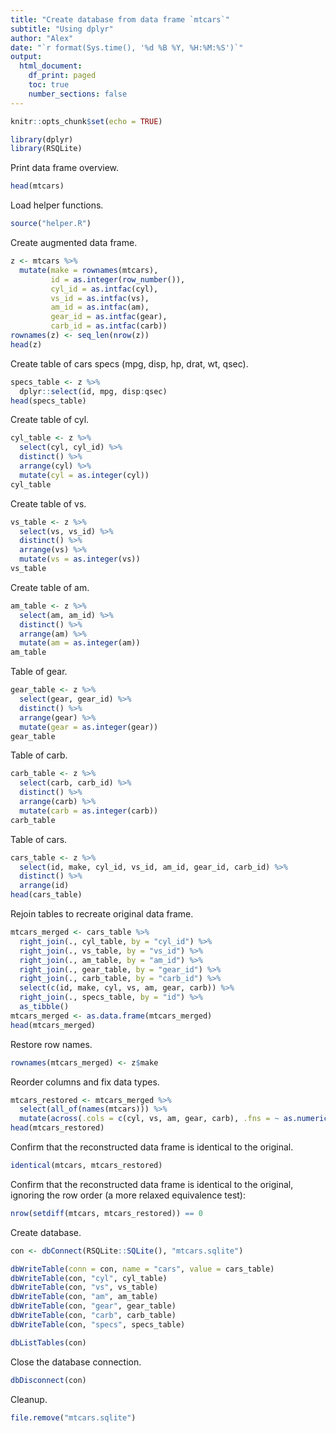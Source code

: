 ```yaml
---
title: "Create database from data frame `mtcars`"
subtitle: "Using dplyr"
author: "Alex"
date: "`r format(Sys.time(), '%d %B %Y, %H:%M:%S')`"
output: 
  html_document:
    df_print: paged
    toc: true
    number_sections: false
---
```


```r
knitr::opts_chunk$set(echo = TRUE)
```

```r
library(dplyr)
library(RSQLite)
```

Print data frame overview.

```r
head(mtcars)
```

Load helper functions.

```r
source("helper.R")
```

Create augmented data frame.

```r
z <- mtcars %>%
  mutate(make = rownames(mtcars),
         id = as.integer(row_number()),
         cyl_id = as.intfac(cyl),
         vs_id = as.intfac(vs),
         am_id = as.intfac(am),
         gear_id = as.intfac(gear),
         carb_id = as.intfac(carb))
rownames(z) <- seq_len(nrow(z))
head(z)
```

Create table of cars specs (mpg, disp, hp, drat, wt, qsec).

```r
specs_table <- z %>%
  dplyr::select(id, mpg, disp:qsec)
head(specs_table)
```

Create table of cyl.

```r
cyl_table <- z %>%
  select(cyl, cyl_id) %>%
  distinct() %>%
  arrange(cyl) %>%
  mutate(cyl = as.integer(cyl))
cyl_table
```

Create table of vs.

```r
vs_table <- z %>%
  select(vs, vs_id) %>%
  distinct() %>%
  arrange(vs) %>%
  mutate(vs = as.integer(vs))
vs_table
```

Create table of am.

```r
am_table <- z %>%
  select(am, am_id) %>%
  distinct() %>%
  arrange(am) %>%
  mutate(am = as.integer(am))
am_table
```

Table of gear.

```r
gear_table <- z %>%
  select(gear, gear_id) %>%
  distinct() %>%
  arrange(gear) %>%
  mutate(gear = as.integer(gear))
gear_table
```

Table of carb.

```r
carb_table <- z %>%
  select(carb, carb_id) %>%
  distinct() %>%
  arrange(carb) %>%
  mutate(carb = as.integer(carb))
carb_table
```

Table of cars.

```r
cars_table <- z %>%
  select(id, make, cyl_id, vs_id, am_id, gear_id, carb_id) %>%
  distinct() %>%
  arrange(id)
head(cars_table)
```

Rejoin tables to recreate original data frame.

```r
mtcars_merged <- cars_table %>% 
  right_join(., cyl_table, by = "cyl_id") %>% 
  right_join(., vs_table, by = "vs_id") %>% 
  right_join(., am_table, by = "am_id") %>%
  right_join(., gear_table, by = "gear_id") %>% 
  right_join(., carb_table, by = "carb_id") %>% 
  select(c(id, make, cyl, vs, am, gear, carb)) %>% 
  right_join(., specs_table, by = "id") %>%
  as_tibble()
mtcars_merged <- as.data.frame(mtcars_merged)
head(mtcars_merged)
```

Restore row names.

```r
rownames(mtcars_merged) <- z$make
```

Reorder columns and fix data types.

```r
mtcars_restored <- mtcars_merged %>%
  select(all_of(names(mtcars))) %>%
  mutate(across(.cols = c(cyl, vs, am, gear, carb), .fns = ~ as.numeric(.x)))
head(mtcars_restored)
```

Confirm that the reconstructed data frame is identical to the original.

```r
identical(mtcars, mtcars_restored)
```

Confirm that the reconstructed data frame is identical to the original, ignoring the row order (a more relaxed equivalence test):

```r
nrow(setdiff(mtcars, mtcars_restored)) == 0
```

Create database.

```r
con <- dbConnect(RSQLite::SQLite(), "mtcars.sqlite")
```

```r
dbWriteTable(conn = con, name = "cars", value = cars_table)
dbWriteTable(con, "cyl", cyl_table)
dbWriteTable(con, "vs", vs_table)
dbWriteTable(con, "am", am_table)
dbWriteTable(con, "gear", gear_table)
dbWriteTable(con, "carb", carb_table)
dbWriteTable(con, "specs", specs_table)
```

```r
dbListTables(con)
```

Close the database connection.

```r
dbDisconnect(con)
```

Cleanup.

```r
file.remove("mtcars.sqlite")
```
